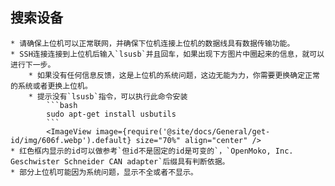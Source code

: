 
## 搜索设备
    * 请确保上位机可以正常联网，并确保下位机连接上位机的数据线具有数据传输功能。
    * SSH连接连接到上位机后输入`lsusb`并且回车，如果出现下方图片中圈起来的信息，就可以进行下一步。
        * 如果没有任何信息反馈，这是上位机的系统问题，这边无能为力，你需要更换确定正常的系统或者更换上位机。
        * 提示没有`lsusb`指令，可以执行此命令安装
            ```bash
            sudo apt-get install usbutils
            ```
            <ImageView image={require('@site/docs/General/get-id/img/606f.webp').default} size="70%" align="center" /> 
    * 红色框内显示的id可以做参考`但id不是固定的id是可变的`，`OpenMoko, Inc. Geschwister Schneider CAN adapter`后缀具有判断依据。
    * 部分上位机可能因为系统问题，显示不全或者不显示。

